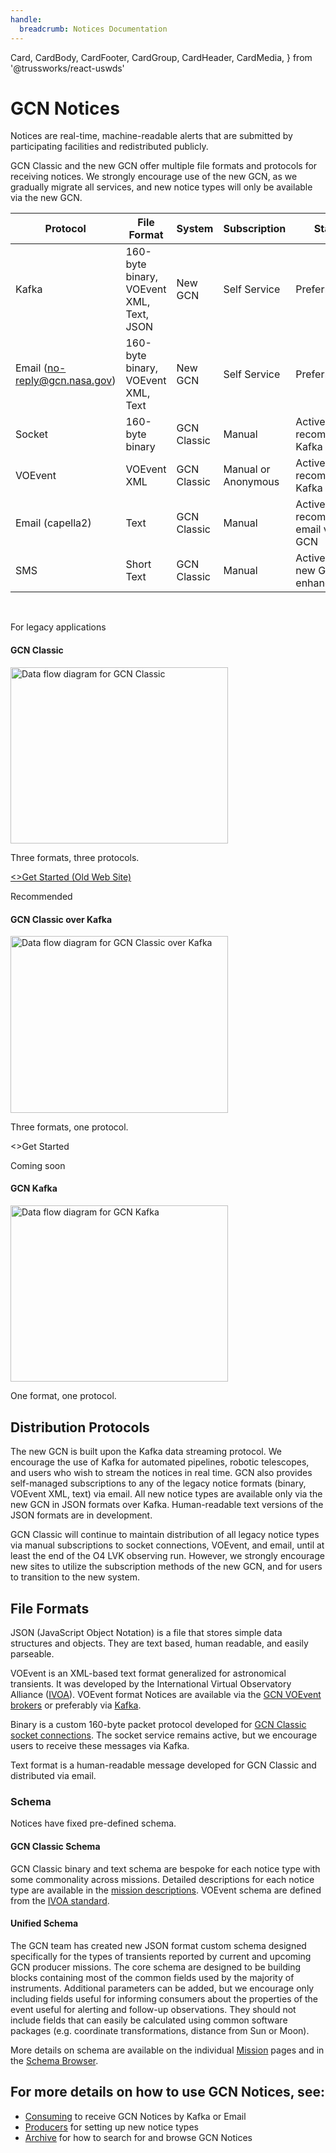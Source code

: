 ```yaml
---
handle:
  breadcrumb: Notices Documentation
---
```


  Card,
  CardBody,
  CardFooter,
  CardGroup,
  CardHeader,
  CardMedia,
} from '@trussworks/react-uswds'


# GCN Notices

Notices are real-time, machine-readable alerts that are submitted by participating facilities and redistributed publicly.

GCN Classic and the new GCN offer multiple file formats and protocols for receiving notices. We strongly encourage use of the new GCN, as we gradually migrate all services, and new notice types will only be available via the new GCN.

| Protocol                      | File Format                              | System      | Subscription        | Status                                 |
| ----------------------------- | ---------------------------------------- | ----------- | ------------------- | -------------------------------------- |
| Kafka                         | 160-byte binary, VOEvent XML, Text, JSON | New GCN     | Self Service        | Preferred                              |
| Email (no-reply@gcn.nasa.gov) | 160-byte binary, VOEvent XML, Text       | New GCN     | Self Service        | Preferred                              |
| Socket                        | 160-byte binary                          | GCN Classic | Manual              | Active but recommend Kafka instead     |
| VOEvent                       | VOEvent XML                              | GCN Classic | Manual or Anonymous | Active but recommend Kafka instead     |
| Email (capella2)              | Text                                     | GCN Classic | Manual              | Active but recommend email via new GCN |
| SMS                           | Short Text                               | GCN Classic | Manual              | Active (future new GCN enhancement)    |

<br />
<CardGroup>
  <Card gridLayout={{ tablet: { col: 4 } }} headerFirst>
    <CardHeader className="bg-base-lighter">
      <p className="margin-0 text-base-dark">For legacy applications</p>
      <h4 className="usa-card__heading">GCN Classic</h4>
    </CardHeader>
    <CardMedia imageClass="bg-white padding-2">
      <img
        src={gcn_classic}
        width="347.84"
        height="282.47"
        loading="lazy"
        alt="Data flow diagram for GCN Classic"
      />
    </CardMedia>
    <CardBody>
      <p>Three formats, three protocols.</p>
    </CardBody>
    <CardFooter>
      <a
        className="usa-button usa-button--base"
        href="https://gcn.gsfc.nasa.gov/invitation.html"
      >
        <>Get Started (Old Web Site)</>
      </a>
    </CardFooter>
  </Card>
  <Card
    className="card-accent-cool"
    gridLayout={{ tablet: { col: 4 } }}
    headerFirst
  >
    <CardHeader>
      <p className="margin-0">Recommended</p>
      <h4 className="usa-card__heading">GCN Classic over Kafka</h4>
    </CardHeader>
    <CardMedia imageClass="bg-white padding-2">
      <img
        src={gcn_classic_over_kafka}
        width="347.84"
        height="282.47"
        loading="lazy"
        className="height-auto"
        alt="Data flow diagram for GCN Classic over Kafka"
      />
    </CardMedia>
    <CardBody>
      <p>Three formats, one protocol.</p>
    </CardBody>
    <CardFooter>
      <Link className="usa-button" to="/quickstart">
        <>Get Started</>
      </Link>
    </CardFooter>
  </Card>
  <Card gridLayout={{ tablet: { col: 4 } }} headerFirst>
    <CardHeader className="bg-base-lighter">
      <p className="margin-0 text-base-dark">Coming soon</p>
      <h4 className="usa-card__heading">GCN Kafka</h4>
    </CardHeader>
    <CardMedia imageClass="bg-white padding-2">
      <img
        src={gcn_kafka}
        width="347.84"
        height="282.47"
        loading="lazy"
        alt="Data flow diagram for GCN Kafka"
      />
    </CardMedia>
    <CardBody>
      <p>One format, one protocol.</p>
    </CardBody>
  </Card>
</CardGroup>

## Distribution Protocols

The new GCN is built upon the Kafka data streaming protocol. We encourage the use of Kafka for automated pipelines, robotic telescopes, and users who wish to stream the notices in real time. GCN also provides self-managed subscriptions to any of the legacy notice formats (binary, VOEvent XML, text) via email. All new notice types are available only via the new GCN in JSON formats over Kafka. Human-readable text versions of the JSON formats are in development.

GCN Classic will continue to maintain distribution of all legacy notice types via manual subscriptions to socket connections, VOEvent, and email, until at least the end of the O4 LVK observing run. However, we strongly encourage new sites to utilize the subscription methods of the new GCN, and for users to transition to the new system.

## File Formats

JSON (JavaScript Object Notation) is a file that stores simple data structures and objects. They are text based, human readable, and easily parseable.

VOEvent is an XML-based text format generalized for astronomical transients. It was developed by the International Virtual Observatory Alliance ([IVOA](https://ivoa.net)). VOEvent format Notices are available via the [GCN VOEvent brokers](https://gcn.gsfc.nasa.gov/gcn/voevent.html) or preferably via [Kafka](docs/client).

Binary is a custom 160-byte packet protocol developed for [GCN Classic socket connections](https://gcn.gsfc.nasa.gov/gcn/tech_describe.html). The socket service remains active, but we encourage users to receive these messages via Kafka.

Text format is a human-readable message developed for GCN Classic and distributed via email.

### Schema

Notices have fixed pre-defined schema.

#### GCN Classic Schema

GCN Classic binary and text schema are bespoke for each notice type with some commonality across missions. Detailed descriptions for each notice type are available in the [mission descriptions](https://gcn.gsfc.nasa.gov/archives.html). VOEvent schema are defined from the [IVOA standard](https://wiki.ivoa.net/twiki/bin/view/IVOA/IvoaVOEvent).

#### Unified Schema

The GCN team has created new JSON format custom schema designed specifically for the types of transients reported by current and upcoming GCN producer missions. The core schema are designed to be building blocks containing most of the common fields used by the majority of instruments. Additional parameters can be added, but we encourage only including fields useful for informing consumers about the properties of the event useful for alerting and follow-up observations. They should not include fields that can easily be calculated using common software packages (e.g. coordinate transformations, distance from Sun or Moon).

More details on schema are available on the individual [Mission](/missions) pages and in the [Schema Browser](schema/stable/gcn).

## For more details on how to use GCN Notices, see:

- [Consuming](notices/consuming) to receive GCN Notices by Kafka or Email
- [Producers](notices/producers) for setting up new notice types
- [Archive](notices/archive) for how to search for and browse GCN Notices
